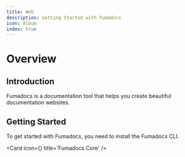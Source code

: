 ```yaml
---
title: Web
description: Getting Started with Fumadocs
icon: Album
index: true
---
```



# Overview

## Introduction

Fumadocs is a documentation tool that helps you create beautiful documentation websites.

## Getting Started

To get started with Fumadocs, you need to install the Fumadocs CLI.

<Cards>

<Card icon={<CpuIcon className="text-purple-300" />} title='Fumadocs Core' />

</Cards>
